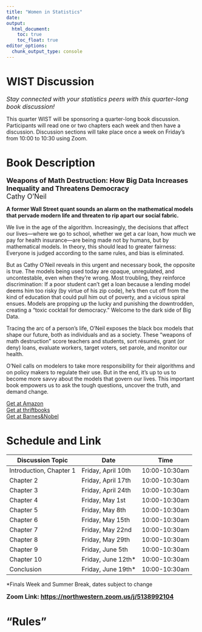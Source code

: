 ```yaml
---
title: "Women in Statistics"
date: 
output:
  html_document:
    toc: true
    toc_float: true
editor_options: 
  chunk_output_type: console
---
```


<h1> WIST Discussion </h1> 
<font size=3> <i> Stay connected with your statistics peers with this quarter-long book discussion! </i> </font>   

This quarter WIST will be sponsoring a quarter-long book discussion.  Participants will read one or two chapters each week and then have a discussion.  Discussion sections will take place once a week on Friday's from 10:00 to 10:30 using Zoom.  


<h1> Book Description</h1> 
<font size = 4> <b>Weapons of Math Destruction: How Big Data Increases Inequality and Threatens Democracy </b> </font>  
<font size = 4> Cathy O'Neil </font> 


**A former Wall Street quant sounds an alarm on the mathematical models that pervade modern life and threaten to rip apart our social fabric.** 

We live in the age of the algorithm. Increasingly, the decisions that affect our lives—where we go to school, whether we get a car loan, how much we pay for health insurance—are being made not by humans, but by mathematical models. In theory, this should lead to greater fairness: Everyone is judged according to the same rules, and bias is eliminated.  

But as Cathy O’Neil reveals in this urgent and necessary book, the opposite is true. The models being used today are opaque, unregulated, and uncontestable, even when they’re wrong. Most troubling, they reinforce discrimination: If a poor student can’t get a loan because a lending model deems him too risky (by virtue of his zip code), he’s then cut off from the kind of education that could pull him out of poverty, and a vicious spiral ensues. Models are propping up the lucky and punishing the downtrodden, creating a “toxic cocktail for democracy.” Welcome to the dark side of Big Data.  

Tracing the arc of a person’s life, O’Neil exposes the black box models that shape our future, both as individuals and as a society. These “weapons of math destruction” score teachers and students, sort résumés, grant (or deny) loans, evaluate workers, target voters, set parole, and monitor our health.

O’Neil calls on modelers to take more responsibility for their algorithms and on policy makers to regulate their use. But in the end, it’s up to us to become more savvy about the models that govern our lives. This important book empowers us to ask the tough questions, uncover the truth, and demand change.

[Get at Amazon](https://www.amazon.com/Weapons-Math-Destruction-Increases-Inequality/dp/0553418815)  
[Get at thriftbooks](https://www.thriftbooks.com/w/weapons-of-math-destruction-how-big-data-increases-inequality-and-threatens-democracy_cathy-oneil/10762409/#isbn=0553418831&idiq=24418430)  
[Get at Barnes&Nobel](https://www.barnesandnoble.com/w/weapons-of-math-destruction-cathy-oneil/1123130166?ean=9780553418835)

<h1> Schedule and Link </h1> 

Discussion Topic | Date | Time  
-----------------|------|------  
Introduction, Chapter 1 | Friday, April 10th | 10:00-10:30am   
Chapter 2 | Friday, April 17th  | 10:00-10:30am    
Chapter 3 | Friday, April 24th  | 10:00-10:30am    
Chapter 4 | Friday, May 1st     | 10:00-10:30am    
Chapter 5 | Friday, May 8th     | 10:00-10:30am    
Chapter 6 | Friday, May 15th    | 10:00-10:30am    
Chapter 7 | Friday, May 22nd    | 10:00-10:30am    
Chapter 8 | Friday, May 29th    | 10:00-10:30am    
Chapter 9 | Friday, June 5th    | 10:00-10:30am    
Chapter 10 | Friday, June 12th* | 10:00-10:30am    
Conclusion | Friday, June 19th* | 10:00-10:30am    
  
*Finals Week and Summer Break, dates subject to change   

<font size=3> <b> 
Zoom Link: <a href="https://northwestern.zoom.us/j/5138992104"> https://northwestern.zoom.us/j/5138992104 </a> 
</b> </font> 

<h1> "Rules" </h1> 
